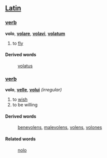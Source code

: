 ==[[Latin]]==
===[[verb]]===
'''volo''', '''[[volare]]''', '''[[volavi]]''', '''[[volatum]]'''

# to [[fly]]
====Derived words====
: [[volatus]]
===[[verb]]===
'''volo''', '''[[velle]]''', '''[[volui]]''' ''(irregular)''

# to [[wish]]
# to be willing
====Derived words====
: [[benevolens]], [[malevolens]], [[volens]], [[volones]]
====Related words====
: [[nolo]]